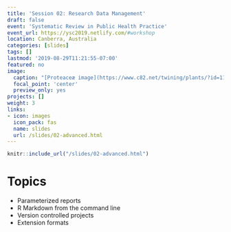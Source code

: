 ```yaml
---
title: 'Session 02: Research Data Management'
draft: false
event: 'Systematic Review in Public Health Practice'
event_url: https://ysc2019.netlify.com/#workshop
location: Canberra, Australia
categories: [slides]
tags: []
lastmod: '2019-08-29T11:21:55-07:00'
featured: no
image:
  caption: "[Proteaceæ image](https://www.c82.net/twining/plants/?id=118) by Nicholas Rougeux, CC-BY-SA"
  focal_point: 'center'
  preview_only: yes
projects: []
weight: 3
links:
- icon: images
  icon_pack: fas
  name: slides
  url: /slides/02-advanced.html
---
```



```r
knitr::include_url("/slides/02-advanced.html")
```

# Topics

+ Parameterized reports
+ R Markdown from the command line
+ Version controlled projects
+ Extension formats
